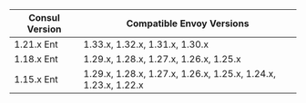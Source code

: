 | Consul Version | Compatible Envoy Versions                                                          |
| -------------- | -----------------------------------------------------------------------------------|
| 1.21.x Ent     | 1.33.x, 1.32.x, 1.31.x, 1.30.x
| 1.18.x Ent     | 1.29.x, 1.28.x, 1.27.x, 1.26.x, 1.25.x                                             |
| 1.15.x Ent     | 1.29.x, 1.28.x, 1.27.x, 1.26.x, 1.25.x, 1.24.x, 1.23.x, 1.22.x                     |
